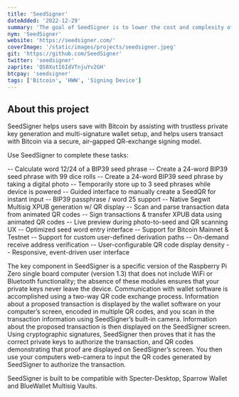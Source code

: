 ```yaml
---
title: 'SeedSigner'
dateAdded: '2022-12-29'
summary: 'The goal of SeedSigner is to lower the cost and complexity of Bitcoin multi-signature wallet use. To accomplish this goal, SeedSigner offers anyone the opportunity to build a verifiably air-gapped, stateless Bitcoin signing device using inexpensive, publicly available hardware components (usually < $50).'
nym: 'SeedSigner'
website: 'https://seedsigner.com/'
coverImage: '/static/images/projects/seedsigner.jpeg'
git: 'https://github.com/SeedSigner'
twitter: 'seedsigner'
zaprite: 'QS8XutI6IdVTnjuYv2GH'
btcpay: 'seedsigner'
tags: ['Bitcoin', 'HWW', 'Signing Device']
---
```


## About this project

SeedSigner helps users save with Bitcoin by assisting with trustless private key generation and multi-signature wallet setup, and helps users transact with Bitcoin via a secure, air-gapped QR-exchange signing model.

Use SeedSigner to complete these tasks:

-- Calculate word 12/24 of a BIP39 seed phrase
-- Create a 24-word BIP39 seed phrase with 99 dice rolls
-- Create a 24-word BIP39 seed phrase by taking a digital photo
-- Temporarily store up to 3 seed phrases while device is powered
-- Guided interface to manually create a SeedQR for instant input
-- BIP39 passphrase / word 25 support
-- Native Segwit Multisig XPUB generation w/ QR display
-- Scan and parse transaction data from animated QR codes
-- Sign transactions & transfer XPUB data using animated QR codes
-- Live preview during photo-to-seed and QR scanning UX
-- Optimized seed word entry interface
-- Support for Bitcoin Mainnet & Testnet
-- Support for custom user-defined derivation paths
-- On-demand receive address verification
-- User-configurable QR code display density
-- Responsive, event-driven user interface

The key component in SeedSigner is a specific version of the Raspberry Pi Zero single board computer (version 1.3) that does not include WiFi or Bluetooth functionality; the absence of these modules ensures that your private keys never leave the device. Communication with wallet software is accomplished using a two-way QR code exchange process. Information about a proposed transaction is displayed by the wallet software on your computer’s screen, encoded in multiple QR codes, and you scan in the transaction information using SeedSigner’s built-in camera. Information about the proposed transaction is then displayed on the SeedSigner screen. Using cryptographic signatures, SeedSigner then proves that it has the correct private keys to authorize the transaction, and QR codes demonstrating that proof are displayed on SeedSigner’s screen. You then use your computers web-camera to input the QR codes generated by SeedSigner to authorize the transaction.

SeedSigner is built to be compatible with Specter-Desktop, Sparrow Wallet and BlueWallet Multisig Vaults.